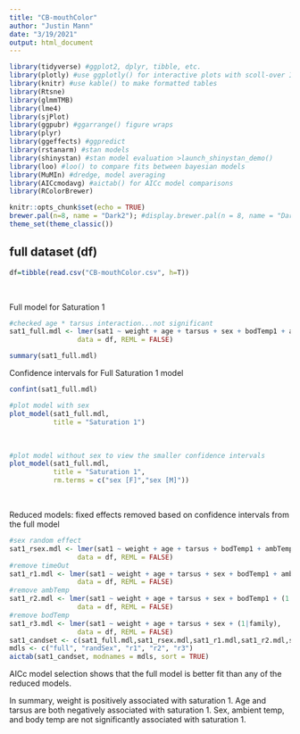 ```yaml
---
title: "CB-mouthColor"
author: "Justin Mann"
date: "3/19/2021"
output: html_document
---
```


```r
library(tidyverse) #ggplot2, dplyr, tibble, etc.
library(plotly) #use ggplotly() for interactive plots with scoll-over IDs
library(knitr) #use kable() to make formatted tables
library(Rtsne)
library(glmmTMB)
library(lme4)
library(sjPlot)
library(ggpubr) #ggarrange() figure wraps
library(plyr)
library(ggeffects) #ggpredict
library(rstanarm) #stan models
library(shinystan) #stan model evaluation >launch_shinystan_demo()
library(loo) #loo() to compare fits between bayesian models
library(MuMIn) #dredge, model averaging
library(AICcmodavg) #aictab() for AICc model comparisons
library(RColorBrewer)
```

```r
knitr::opts_chunk$set(echo = TRUE)
brewer.pal(n=8, name = "Dark2"); #display.brewer.pal(n = 8, name = "Dark2")
theme_set(theme_classic())
```

## full dataset (df)

```r
df=tibble(read.csv("CB-mouthColor.csv", h=T))
```
<br>

Full model for Saturation 1
```r
#checked age * tarsus interaction...not significant
sat1_full.mdl <- lmer(sat1 ~ weight + age + tarsus + sex + bodTemp1 + ambTemp1 + timeOut1 + (1|family), 
                 data = df, REML = FALSE)

summary(sat1_full.mdl)
```

Confidence intervals for Full Saturation 1 model
```r
confint(sat1_full.mdl)
```


```r
#plot model with sex
plot_model(sat1_full.mdl,
           title = "Saturation 1")
```
<br>

```r
#plot model without sex to view the smaller confidence intervals 
plot_model(sat1_full.mdl, 
           title = "Saturation 1",
           rm.terms = c("sex [F]","sex [M]"))
```
<br>

Reduced models: fixed effects removed based on confidence intervals from the full model
```r
#sex random effect 
sat1_rsex.mdl <- lmer(sat1 ~ weight + age + tarsus + bodTemp1 + ambTemp1 + (1|sex), 
                 data = df, REML = FALSE)
#remove timeOut
sat1_r1.mdl <- lmer(sat1 ~ weight + age + tarsus + sex + bodTemp1 + ambTemp1 + (1|family), 
                 data = df, REML = FALSE)
#remove ambTemp
sat1_r2.mdl <- lmer(sat1 ~ weight + age + tarsus + sex + bodTemp1 + (1|family), 
                 data = df, REML = FALSE)
#remove bodTemp
sat1_r3.mdl <- lmer(sat1 ~ weight + age + tarsus + sex + (1|family), 
                 data = df, REML = FALSE)
sat1_candset <- c(sat1_full.mdl,sat1_rsex.mdl,sat1_r1.mdl,sat1_r2.mdl,sat1_r3.mdl)
mdls <- c("full", "randSex", "r1", "r2", "r3")
aictab(sat1_candset, modnames = mdls, sort = TRUE)
```
AICc model selection shows that the full model is better fit than any of the reduced models. 
<br> 

In summary, weight is positively associated with saturation 1. Age and tarsus are both negatively associated with saturation 1. Sex, ambient temp, and body temp are not significantly associated with saturation 1.
